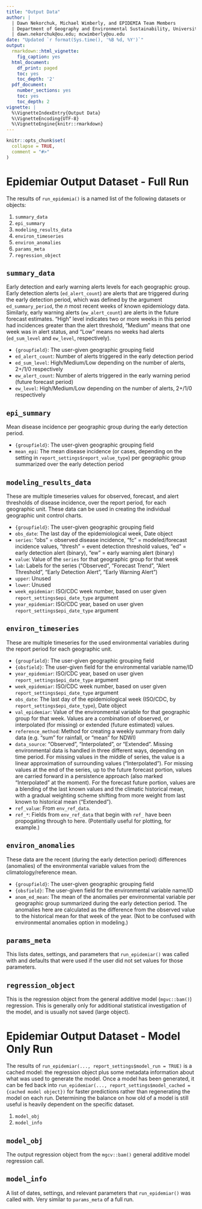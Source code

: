 ```yaml
---
title: "Output Data"
author: |
  | Dawn Nekorchuk, Michael Wimberly, and EPIDEMIA Team Members
  | Department of Geography and Environmental Sustainability, University of Oklahoma
  | dawn.nekorchuk@ou.edu; mcwimberly@ou.edu
date: "Updated `r format(Sys.time(), '%B %d, %Y')`"
output:
  rmarkdown::html_vignette:
    fig_caption: yes
  html_document:
    df_print: paged
    toc: yes
    toc_depth: '2'
  pdf_document:
    number_sections: yes
    toc: yes
    toc_depth: 2
vignette: |
  %\VignetteIndexEntry{Output Data} 
  %\VignetteEncoding{UTF-8} 
  %\VignetteEngine{knitr::rmarkdown}
---
```


```r
knitr::opts_chunk$set(
  collapse = TRUE,
  comment = "#>"
)
```

# Epidemiar Output Dataset - Full Run

The results of `run_epidemia()` is a named list of the following datasets or objects:

1. `summary_data`
2. `epi_summary`
3. `modeling_results_data`
4. `environ_timeseries`
5. `environ_anomalies`
6. `params_meta`
7. `regression_object`


## `summary_data`
Early detection and early warning alerts levels for each geographic group. Early detection alerts (`ed_alert_count`) are alerts that are triggered during the early detection period, which was defined by the argument `ed_summary_period`, the _n_ most recent weeks of known epidemiology data. Similarly, early warning alerts (`ew_alert_count`) are alerts in the future forecast estimates. “High” level indicates two or more weeks in this period had incidences greater than the alert threshold, “Medium” means that one week was in alert status, and “Low” means no weeks had alerts (`ed_sum_level` and `ew_level`, respectively).

* `{groupfield}`: The user-given geographic grouping field
* `ed_alert_count`: Number of alerts triggered in the early detection period
* `ed_sum_level`: High/Medium/Low depending on the number of alerts, 2+/1/0 respectively
* `ew_alert_count`: Number of alerts triggered in the early warning period (future forecast period)
* `ew_level`: High/Medium/Low depending on the number of alerts, 2+/1/0 respectively

## `epi_summary`
Mean disease incidence per geographic group during the early detection period.

* `{groupfield}`: The user-given geographic grouping field
* `mean_epi`: The mean disease incidence (or cases, depending on the setting in `report_settings$report_value_type`) per geographic group summarized over the early detection period


## `modeling_results_data`
These are multiple timeseries values for observed, forecast, and alert thresholds of disease incidence, over the report period, for each geographic unit. These data can be used in creating the individual geographic unit control charts.

* `{groupfield}`: The user-given geographic grouping field
* `obs_date`: The last day of the epidemiological week, Date object
* `series`: "obs" = observed disease incidence, "fc" = modeled/forecast incidence values, "thresh" = event detection threshold values, "ed" = early detection alert (binary), "ew" = early warning alert (binary)
* `value`: Value of the `series` for that geographic group for that week
* `lab`: Labels for the series ("Observed", "Forecast Trend", "Alert Threshold", "Early Detection Alert", "Early Warning Alert")
* `upper`: Unused
* `lower`: Unused
* `week_epidemiar`: ISO/CDC week number, based on user given `report_settings$epi_date_type` argument
* `year_epidemiar`: ISO/CDC year, based on user given `report_settings$epi_date_type` argument


## `environ_timeseries`
These are multiple timeseries for the used environmental variables during the report period for each geographic unit.

* `{groupfield}`: The user-given geographic grouping field
* `{obsfield}`: The user-given field for the environmental variable name/ID
* `year_epidemiar`: ISO/CDC year, based on user given `report_settings$epi_date_type` argument
* `week_epidemiar`: ISO/CDC week number, based on user given `report_settings$epi_date_type` argument
* `obs_date`: The last day of the epidemiological week (ISO/CDC, by `report_settings$epi_date_type`), Date object
* `val_epidemiar`: Value of the environmental variable for that geographic group for that week. Values are a combination of observed, or interpolated (for missing) or extended (future estimated) values.   
* `reference_method`: Method for creating a weekly summary from daily data (e.g. "sum" for rainfall, or "mean" for NDWI)
* `data_source`: "Observed", "Interpolated", or "Extended". Missing environmental data is handled in three different ways, depending on time period. For missing values in the middle of series, the value is a linear approximation of surrounding values ("Interpolated"). For missing values at the end of the series, up to the future forecast portion, values are carried forward in a persistence approach (also marked "Interpolated" at the moment). For the forecast future portion, values are a blending of the last known values and the climatic historical mean, with a gradual weighting scheme shifting from more weight from last known to historical mean ("Extended").      
* `ref_value`: From `env_ref_data`.        
* `ref_*`: Fields from `env_ref_data` that begin with `ref_` have been propogating through to here. (Potentially useful for plotting, for example.) 


## `environ_anomalies`
These data are the recent (during the early detection period) differences (anomalies) of the environmental variable values from the climatology/reference mean.

* `{groupfield}`: The user-given geographic grouping field
* `{obsfield}`: The user-given field for the environmental variable name/ID
* `anom_ed_mean`: The mean of the anomalies per environmental variable per geographic group summarized during the early detection period. The anomalies here are calculated as the difference from the observed value to the historical mean for that week of the year. (Not to be confused with environmental anomalies option in modeling.)

## `params_meta`
This lists dates, settings, and parameters that `run_epidemiar()` was called with and defaults that were used if the user did not set values for those parameters.

## `regression_object`
This is the regression object from the general additive model (`mgvc::bam()`) regression. This is generally only for additional statistical investigation of the model, and is usually not saved (large object).


# Epidemiar Output Dataset - Model Only Run

The results of `run_epidemiar(..., report_settings$model_run = TRUE)` is a cached model: the regression object plus some metadata information about what was used to generate the model. 
Once a model has been generated, it can be fed back into `run_epidemiar(..., report_settings$model_cached = {cached model object})` for faster predictions rather than regenerating the model on each run. Determining the balance on how old of a model is still useful is heavily dependent on the specific dataset. 

1. `model_obj`
2. `model_info`

## `model_obj`
The output regression object from the `mgcv::bam()` general additive model regression call. 

## `model_info`
A list of dates, settings, and relevant parameters that `run_epidemiar()` was called with. Very similar to `params_meta` of a full run. 


